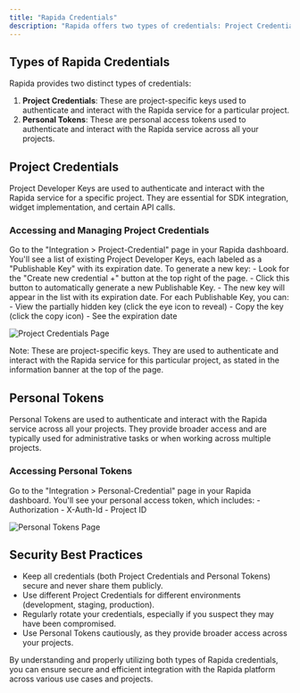 ```yaml
---
title: "Rapida Credentials"
description: "Rapida offers two types of credentials: Project Credentials and Personal Tokens, each serving different purposes for authentication and access to Rapida platform services."
---
```


## Types of Rapida Credentials

Rapida provides two distinct types of credentials:

1. **Project Credentials**: These are project-specific keys used to authenticate and interact with the Rapida service for a particular project.
2. **Personal Tokens**: These are personal access tokens used to authenticate and interact with the Rapida service across all your projects.

## Project Credentials

Project Developer Keys are used to authenticate and interact with the Rapida service for a specific project. They are essential for SDK integration, widget implementation, and certain API calls.

### Accessing and Managing Project Credentials

<Steps>
<Step title="Navigate to Project Credentials">
Go to the "Integration > Project-Credential" page in your Rapida dashboard.
</Step>

<Step title="View Project Developer Keys">
You'll see a list of existing Project Developer Keys, each labeled as a "Publishable Key" with its expiration date.
</Step>

<Step title="Create New Credential (Optional)">
To generate a new key:
- Look for the "Create new credential +" button at the top right of the page.
- Click this button to automatically generate a new Publishable Key.
- The new key will appear in the list with its expiration date.
</Step>

<Step title="Manage Existing Keys">
For each Publishable Key, you can:
- View the partially hidden key (click the eye icon to reveal)
- Copy the key (click the copy icon)
- See the expiration date
</Step>
</Steps>

![Project Credentials Page](/images/integration/project-credentials-page.png)

Note: These are project-specific keys. They are used to authenticate and interact with the Rapida service for this particular project, as stated in the information banner at the top of the page.

## Personal Tokens

Personal Tokens are used to authenticate and interact with the Rapida service across all your projects. They provide broader access and are typically used for administrative tasks or when working across multiple projects.

### Accessing Personal Tokens

<Steps>
<Step title="Navigate to Personal Tokens">
Go to the "Integration > Personal-Credential" page in your Rapida dashboard.
</Step>

<Step title="View Personal Token">
You'll see your personal access token, which includes:
- Authorization
- X-Auth-Id
- Project ID
</Step>
</Steps>

![Personal Tokens Page](/images/integration/personal-tokens-page.png)

## Security Best Practices

- Keep all credentials (both Project Credentials and Personal Tokens) secure and never share them publicly.
- Use different Project Credentials for different environments (development, staging, production).
- Regularly rotate your credentials, especially if you suspect they may have been compromised.
- Use Personal Tokens cautiously, as they provide broader access across your projects.

By understanding and properly utilizing both types of Rapida credentials, you can ensure secure and efficient integration with the Rapida platform across various use cases and projects.
